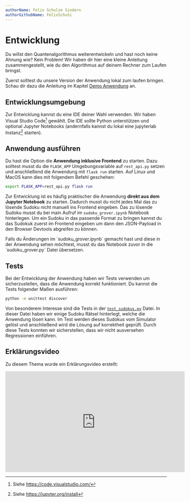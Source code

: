 ```yaml
---
authorName: Felix Schulze Sindern
authorGithubName: FelixSchuSi
---
```



# Entwicklung

Du willst den Quantenalgorithmus weiterentwickeln und hast noch keine Ahnung wie? Kein Problem!
Wir haben dir hier eine kleine Anleitung zusammengestellt, wie du den Algorithmus auf deinem Rechner zum Laufen bringst.

Zuerst solltest du unsere Version der Anwendung lokal zum laufen bringen. Schau dir dazu die Anleitung im
Kapitel [Demo Anwendung](/quantenalgorithmus/uebersicht/demo-anwendung#demo-anwendung-lokal-installieren-und-ausführen) an.

## Entwicklungsumgebung

Zur Entwicklung kannst du eine IDE deiner Wahl verwenden. Wir haben Visual Studio Code[^1] gewählt.
Die IDE sollte Python unterstützen und optional Jupyter Notebooks (andernfalls kannst du lokal eine jupyterlab Instanz[^2] starten). 

## Anwendung ausführen

Du hast die Option die **Anwendung inklusive Frontend** zu starten.
Dazu solltest musst du die `FLASK_APP` Umgebungsvariable auf `rest_api.py` setzen und anschließend die Anwendung mit `flask run` starten.
Auf Linux und MacOS kann dies mit folgendem Befehl geschehen:

```bash
export FLASK_APP=rest_api.py flask run
```
Zur Entwicklung ist es häufig praktischer die Anwendung **direkt aus dem Jupyter Notebook** zu starten.
Dadurch musst du nicht jedes Mal das zu lösende Sudoku nicht manuell ins Frontend eingeben.
Das zu lösende Sudoku musst du bei main Aufruf im `sudoku_grover.ipynb` Notebook hinterlegen.
Um ein Sudoku in das passende Format zu bringen kannst du das Sudokuk zuerst im Frontend eingeben
um dann den JSON-Payload in den Browser Devtools abgreifen zu können.

 
<Callout emoji="⚠️">
Falls du Änderungen im `sudoku_grover.ipynb` gemacht hast und diese in der Anwendung sehen möchtest,
musst du das Notebook zuvor in die `sudoku_grover.py` Datei übersetzen.
</Callout>

## Tests

Bei der Entwicklung der Anwendung haben wir Tests verwenden um sicherzustellen, dass die Anwendung korrekt funktioniert.
Du kannst die Tests folgender Maßen ausführen:

```bash
python -m unittest discover
```
Von besonderem Interesse sind die Tests in der [`test_sudokus.py`](https://github.com/FelixSchuSi/sudoku-generator/blob/main/app/test_sudokus.py) Datei.
In dieser Datei haben wir einige Sudoku Rätsel hinterlegt, welche die Anwendung lösen kann.
Im Test werden dieses Sudokus vom Simulator gelöst und anschließend wird die Lösung auf korrektheit geprüft.
Durch diese Tests konnten wir sicherstellen, dass wir nicht ausversehen Regressionen einführen.

## Erklärungsvideo
Zu diesem Thema wurde ein Erklärungsvideo erstellt:

<iframe width="560" height="315" src="https://www.youtube.com/embed/inYNi6-18z0" title="YouTube video player" frameborder="0" allow="accelerometer; autoplay; clipboard-write; encrypted-media; gyroscope; picture-in-picture; web-share" allowfullscreen></iframe>

[^1]: Siehe https://code.visualstudio.com/
[^2]: Siehe https://jupyter.org/install